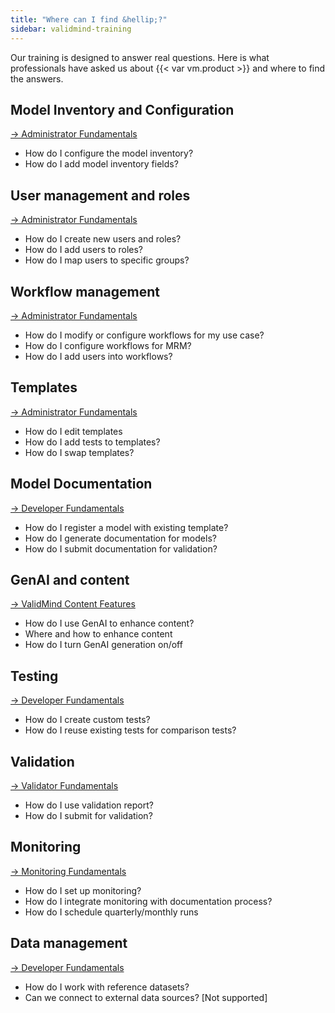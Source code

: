 ```yaml
---
title: "Where can I find &hellip;?"
sidebar: validmind-training
---
```


Our training is designed to answer real questions. Here is what professionals have asked us about {{< var vm.product >}} and where to find the answers.

## Model Inventory and Configuration
[→ Administrator Fundamentals](learning-paths.qmd#administrator-fundamentals)

- How do I configure the model inventory?
- How do I add model inventory fields?

## User management and roles
[→ Administrator Fundamentals](learning-paths.qmd#administrator-fundamentals)

- How do I create new users and roles?
- How do I add users to roles?
- How do I map users to specific groups?

## Workflow management
[→ Administrator Fundamentals](learning-paths.qmd#administrator-fundamentals)

- How do I modify or configure workflows for my use case?
- How do I configure workflows for MRM?
- How do I add users into workflows?

## Templates
[→ Administrator Fundamentals](learning-paths.qmd#administrator-fundamentals)

- How do I edit templates
- How do I add tests to templates?
- How do I swap templates?

## Model Documentation
[→ Developer Fundamentals](learning-paths.qmd#developer-fundamentals)

- How do I register a model with existing template?
- How do I generate documentation for models?
- How do I submit documentation for validation?

## GenAI and content
[→ ValidMind Content Features](learning-paths.qmd#validmind-content-features)

- How do I use GenAI to enhance content?
- Where and how to enhance content
- How do I turn GenAI generation on/off

## Testing
[→ Developer Fundamentals](learning-paths.qmd#developer-fundamentals)

- How do I create custom tests?
- How do I reuse existing tests for comparison tests?

## Validation
[→ Validator Fundamentals](learning-paths.qmd#validator-fundamentals)

- How do I use validation report?
- How do I submit for validation?

## Monitoring
[→ Monitoring Fundamentals](learning-paths.qmd#monitoring-fundamentals)

- How do I set up monitoring?
- How do I integrate monitoring with documentation process?
- How do I schedule quarterly/monthly runs

## Data management
[→ Developer Fundamentals](learning-paths.qmd#developer-fundamentals)

- How do I work with reference datasets?
- Can we connect to external data sources? [Not supported]